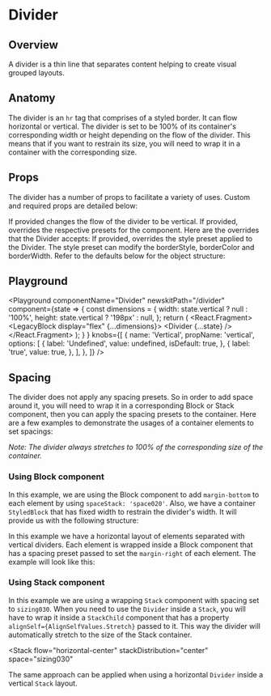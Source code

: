 


# Divider

## Overview

A divider is a thin line that separates content helping to create visual grouped layouts.

## Anatomy

The divider is an `hr` tag that comprises of a styled border. It can flow horizontal or vertical.
The divider is set to be 100% of its container's corresponding width or height depending on the flow of the divider.
This means that if you want to restrain its size, you will need to wrap it in a container with the corresponding size.

## Props

The divider has a number of props to facilitate a variety of uses. Custom and required props are detailed below:

<LegacyBlock marginTop="sizing050">
  <Prop name="vertical" type="boolean" default={false}>
    If provided changes the flow of the divider to be vertical.
  </Prop>
  <Prop name="overrides" type="object">
    If provided, overrides the respective presets for the component. Here are the overrides that the Divider accepts:
    <Prop name="stylePreset" type="StylePresetKey" default="dividerHorizontal">
      If provided, overrides the style preset applied to the Divider. The style preset can modify the borderStyle,
      borderColor and borderWidth.
    </Prop>
    Refer to the defaults below for the object structure:
    <CodeFromDefaultPresets componentName="divider" />
  </Prop>
</LegacyBlock>

## Playground


<Playground
  componentName="Divider"
  newskitPath="/divider"
  component={state => {
    const dimensions = {
      width: state.vertical ? null : '100%',
      height: state.vertical ? '198px' : null,
    };
    return (
      <React.Fragment>
        <LegacyBlock display="flex" {...dimensions}>
          <Divider {...state} />
        </LegacyBlock>
      </React.Fragment>
    );
    }
  }
  knobs={[
    {
      name: 'Vertical',
      propName: 'vertical',
      options: [
        {
          label: 'Undefined',
          value: undefined,
          isDefault: true,
        },
        {
          label: 'true',
          value: true,
        },
      ],
    },
  ]}
/>

## Spacing

The divider does not apply any spacing presets.
So in order to add space around it, you will need to wrap it in a corresponding Block or Stack component,
then you can apply the spacing presets to the container.
Here are a few examples to demonstrate the usages of a container elements to set spacings:

*Note: The divider always stretches to 100% of the corresponding size of the container.*

### Using Block component

<CodeFromFile language="jsx" path="examples/divider/divider-horizontal-in-block.tsx" />

In this example, we are using the Block component
to add `margin-bottom` to each element by using `spaceStack: 'space020'`.
Also, we have a container `StyledBlock` that has fixed width to restrain the divider's width.
It will provide us with the following structure:

<StyledBlockForDivider>
  <Block overrides={{spaceStack: 'space020'}}>
    <Circle size="iconSize040" />
  </Block>
  <Block overrides={{spaceStack: 'space020'}}>
    <Divider />
  </Block>
  <Block overrides={{spaceStack: 'space020'}}>
    <Circle size="iconSize040" />
  </Block>
  <Block overrides={{spaceStack: 'space020'}}>
    <Divider />
  </Block>
  <Block>
    <Circle size="iconSize040" />
  </Block>
</StyledBlockForDivider>

<CodeFromFile language="jsx" path="examples/divider/divider-vertical-in-block.tsx" />

In this example we have a horizontal layout of elements separated with vertical dividers.
Each element is wrapped inside a Block component that has a spacing preset
passed to set the `margin-right` of each element.
The example will look like this:

<Block>
  <InlineBlock overrides={{spaceInline: 'space020'}}>
    <Circle size="iconSize040" />
  </InlineBlock>
  <InlineDividerContainer
    overrides={{spaceInline: 'space020'}}
  >
    <Divider vertical />
  </InlineDividerContainer>
  <InlineBlock overrides={{spaceInline: 'space020'}}>
    <Circle size="iconSize040" />
  </InlineBlock>
  <InlineDividerContainer
    overrides={{spaceInline: 'space020'}}
  >
    <Divider vertical />
  </InlineDividerContainer>
  <InlineBlock>
    <Circle size="iconSize040" />
  </InlineBlock>
</Block>

### Using Stack component

<CodeFromFile language="jsx" path="examples/divider/divider-vertical-in-stack.tsx" />

In this example we are using a wrapping `Stack` component with spacing set to `sizing030`.
When you need to use the `Divider` inside a `Stack`,
you will have to wrap it inside a `StackChild` component
that has a property `alignSelf={AlignSelfValues.Stretch}` passed to it.
This way the divider will automatically stretch to the size of the Stack container.

<Stack
  flow="horizontal-center"
  stackDistribution="center"
  space="sizing030"
>
  <Circle size="iconSize040" />
  <StackChild alignSelf={AlignSelfValues.Stretch}>
    <Divider vertical />
  </StackChild>
  <Circle size="iconSize040" />
  <StackChild alignSelf={AlignSelfValues.Stretch}>
    <Divider vertical />
  </StackChild>
  <Circle size="iconSize040" />
</Stack>

The same approach can be applied when using a horizontal `Divider` inside a vertical `Stack` layout.